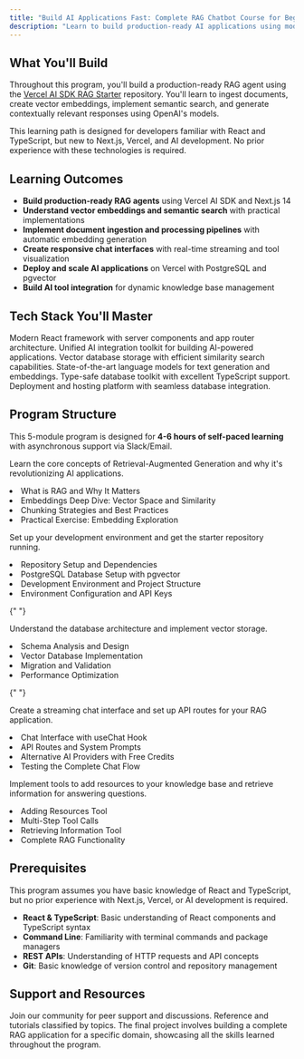 ```yaml
---
title: "Build AI Applications Fast: Complete RAG Chatbot Course for Beginners"
description: "Learn to build production-ready AI applications using modern tech stacks (Next.js, OpenAI, PostgreSQL) in this comprehensive course. No prior development experience required - start building intelligent chatbots today!"
---
```


## What You'll Build

Throughout this program, you'll build a production-ready RAG agent using the [Vercel AI SDK RAG Starter](https://github.com/vercel/ai-sdk-rag-starter) repository. You'll learn to ingest documents, create vector embeddings, implement semantic search, and generate contextually relevant responses using OpenAI's models.

<Callout>
  This learning path is designed for developers familiar with React and
  TypeScript, but new to Next.js, Vercel, and AI development. No prior
  experience with these technologies is required.
</Callout>

## Learning Outcomes

- **Build production-ready RAG agents** using Vercel AI SDK and Next.js 14
- **Understand vector embeddings and semantic search** with practical implementations
- **Implement document ingestion and processing pipelines** with automatic embedding generation
- **Create responsive chat interfaces** with real-time streaming and tool visualization
- **Deploy and scale AI applications** on Vercel with PostgreSQL and pgvector
- **Build AI tool integration** for dynamic knowledge base management

## Tech Stack You'll Master

<Columns cols={2}>
  <Card title="Next.js 14 (App Router)" icon="code">
    Modern React framework with server components and app router architecture.
  </Card>
  <Card title="Vercel AI SDK" icon="code">
    Unified AI integration toolkit for building AI-powered applications.
  </Card>
</Columns>
<Columns cols={2}>
  <Card title="PostgreSQL + pgvector" icon="database">
    Vector database storage with efficient similarity search capabilities.
  </Card>
  <Card title="OpenAI API" icon="code">
    State-of-the-art language models for text generation and embeddings.
  </Card>
</Columns>
<Columns cols={2}>
  <Card title="Drizzle ORM" icon="database">
    Type-safe database toolkit with excellent TypeScript support.
  </Card>
  <Card title="Vercel Platform" icon="cloud">
    Deployment and hosting platform with seamless database integration.
  </Card>
</Columns>

## Program Structure

This 5-module program is designed for **4-6 hours of self-paced learning** with asynchronous support via Slack/Email.

<AccordionGroup>
  <Accordion title="Module 1: Understanding RAG Fundamentals">
    <p>
      Learn the core concepts of Retrieval-Augmented Generation and why it's
      revolutionizing AI applications.
    </p>
    <li>What is RAG and Why It Matters</li>
    <li>Embeddings Deep Dive: Vector Space and Similarity</li>
    <li>Chunking Strategies and Best Practices</li>
    <li>Practical Exercise: Embedding Exploration</li>
  </Accordion>

<Accordion title="Module 2: Project Setup and Environment Configuration">
  <p>
    Set up your development environment and get the starter repository running.
  </p>
  <li>Repository Setup and Dependencies</li>
  <li>PostgreSQL Database Setup with pgvector</li>
  <li>Development Environment and Project Structure</li>
  <li>Environment Configuration and API Keys</li>
</Accordion>

{" "}

<Accordion title="Module 3: Database Schema and Data Modeling">
  <p>Understand the database architecture and implement vector storage.</p>
  <li>Schema Analysis and Design</li>
  <li>Vector Database Implementation</li>
  <li>Migration and Validation</li>
  <li>Performance Optimization</li>
</Accordion>

{" "}

<Accordion title="Module 4: Chat Interface and API Routes">
  <p>
    Create a streaming chat interface and set up API routes for your RAG
    application.
  </p>
  <li>Chat Interface with useChat Hook</li>
  <li>API Routes and System Prompts</li>
  <li>Alternative AI Providers with Free Credits</li>
  <li>Testing the Complete Chat Flow</li>
</Accordion>

<Accordion title="Module 5: Implementing AI Tools">
  <p>Implement tools to add resources to your knowledge base and retrieve information for answering questions.</p>
  <li>Adding Resources Tool</li>
  <li>Multi-Step Tool Calls</li>
  <li>Retrieving Information Tool</li>
  <li>Complete RAG Functionality</li>
</Accordion>
</AccordionGroup>

## Prerequisites

<Note>
  This program assumes you have basic knowledge of React and TypeScript, but no
  prior experience with Next.js, Vercel, or AI development is required.
</Note>

- **React & TypeScript**: Basic understanding of React components and TypeScript syntax
- **Command Line**: Familiarity with terminal commands and package managers
- **REST APIs**: Understanding of HTTP requests and API concepts
- **Git**: Basic knowledge of version control and repository management

## Support and Resources

<Columns cols={2}>
  <Card title="Slack Community" icon="message-circle">
    Join our community for peer support and discussions.
  </Card>

  <Card title="Reference & Tutorials" icon="book">
    Reference and tutorials classified by topics.
  </Card>
</Columns>

<Note>
  The final project involves building a complete RAG application for a specific
  domain, showcasing all the skills learned throughout the program.
</Note>
